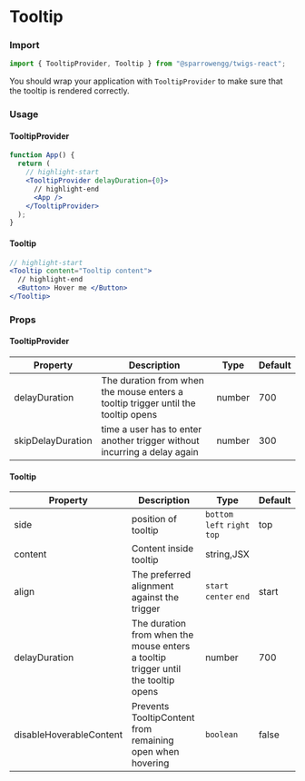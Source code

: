 
# Tooltip

### Import

```jsx
import { TooltipProvider, Tooltip } from "@sparrowengg/twigs-react";
```

You should wrap your application with `TooltipProvider` to make sure that the tooltip is rendered correctly.

### Usage

#### TooltipProvider

```jsx
function App() {
  return (
    // highlight-start
    <TooltipProvider delayDuration={0}>
      // highlight-end
      <App />
    </TooltipProvider>
  );
}
```

#### Tooltip

<PlaygroundLink name="tooltip" />

```jsx
// highlight-start
<Tooltip content="Tooltip content">
  // highlight-end
  <Button> Hover me </Button>
</Tooltip>
```

### Props

#### TooltipProvider

| Property          | Description                                                                       | Type   | Default |
| ----------------- | --------------------------------------------------------------------------------- | ------ | ------- |
| delayDuration     | The duration from when the mouse enters a tooltip trigger until the tooltip opens | number | 700     |
| skipDelayDuration | time a user has to enter another trigger without incurring a delay again          | number | 300     |

#### Tooltip

| Property                | Description                                                                       | Type                          | Default |
| ----------------------- | --------------------------------------------------------------------------------- | ----------------------------- | ------- |
| side                    | position of tooltip                                                               | `bottom` `left` `right` `top` | top     |
| content                 | Content inside tooltip                                                            | string,JSX                    |         |
| align                   | The preferred alignment against the trigger                                       | `start` `center` `end`        | start   |
| delayDuration           | The duration from when the mouse enters a tooltip trigger until the tooltip opens | number                        | 700     |
| disableHoverableContent | Prevents TooltipContent from remaining open when hovering                         | `boolean`                     | false   |
